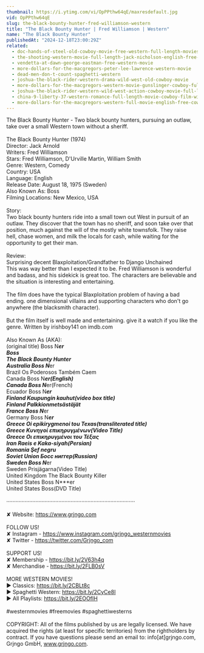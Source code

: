 ```yaml
---
thumbnail: https://i.ytimg.com/vi/OpPPthw64qE/maxresdefault.jpg
vid: OpPPthw64qE
slug: the-black-bounty-hunter-fred-williamson-western
title: "The Black Bounty Hunter | Fred Williamson | Western"
name: "The Black Bounty Hunter"
publishedAt: "2024-12-18T23:00:29Z"
related:
  - doc-hands-of-steel-old-cowboy-movie-free-western-full-length-movies-free-youtube-movie
  - the-shooting-western-movie-full-length-jack-nicholson-english-free-full-westerns
  - vendetta-at-dawn-george-eastman-free-western-movie
  - more-dollars-for-the-macgregors-peter-lee-lawrence-western-movie
  - dead-men-don-t-count-spaghetti-western
  - joshua-the-black-rider-western-drama-wild-west-old-cowboy-movie
  - more-dollars-for-the-macgregors-western-movie-gunslinger-cowboy-full-length
  - joshua-the-black-rider-western-wild-west-action-cowboy-movie-full-length-civil-war
  - china-9-liberty-37-western-romance-full-length-movie-cowboy-film-wild-west
  - more-dollars-for-the-macgregors-western-full-movie-english-free-cowboy-film
---
```


The Black Bounty Hunter - Two black bounty hunters, pursuing an outlaw, take over a small Western town without a sheriff.<br />
<br />
The Black Bounty Hunter (1974)<br />
Director: Jack Arnold<br />
Writers: Fred Williamson<br />
Stars: Fred Williamson, D'Urville Martin, William Smith<br />
Genre: Western, Comedy<br />
Country: USA<br />
Language: English<br />
Release Date: August 18, 1975 (Sweden)<br />
Also Known As: Boss<br />
Filming Locations: New Mexico, USA<br />
<br />
Story:<br />
Two black bounty hunters ride into a small town out West in pursuit of an outlaw. They discover that the town has no sheriff, and soon take over that position, much against the will of the mostly white townsfolk. They raise hell, chase women, and milk the locals for cash, while waiting for the opportunity to get their man.<br />
<br />
Review:<br />
Surprising decent Blaxploitation/Grandfather to Django Unchained<br />
This was way better than I expected it to be. Fred Williamson is wonderful and badass, and his sidekick is great too. The characters are believable and the situation is interesting and entertaining.<br />
<br />
The film does have the typical Blaxploitation problem of having a bad ending. one dimensional villains and supporting characters who don't go anywhere (the blacksmith character).<br />
<br />
But the film itself is well made and entertaining. give it a watch if you like the genre. Written by irishboy141 on imdb.com<br />
<br />
Also Known As (AKA):<br />
(original title) Boss N***er<br />
Boss<br />
The Black Bounty Hunter<br />
Australia Boss N***er<br />
Brazil Os Poderosos Também Caem<br />
Canada Boss N***er(English)<br />
Canada Boss N***er(French)<br />
Ecuador Boss N***er<br />
Finland Kaupungin kauhut(video box title)<br />
Finland Palkkionmetsästäjät<br />
France Boss N***er<br />
Germany Boss N***er<br />
Greece Oi epikirygmenoi tou Texas(transliterated title)<br />
Greece Κυνηγοί επικηρυγμένων(Video Title)<br />
Greece Οι επικηρυγμένοι του Τέξας<br />
Iran Raeis e Kaka-siyah(Persian)<br />
Romania Şef negru<br />
Soviet Union Босс ниггер(Russian)<br />
Sweden Boss N***er<br />
Sweden Prisjägarna(Video Title)<br />
United Kingdom The Black Bounty Killer<br />
United States Boss N***er<br />
United States Boss(DVD Title)<br />
<br />
····················································································<br />
<br />
✘ Website: https://www.grjngo.com<br />
<br />
FOLLOW US!<br />
✘ Instagram - https://www.instagram.com/grjngo_westernmovies<br />
✘ Twitter - https://twitter.com/Grjngo_com<br />
<br />
SUPPORT US!<br />
✘ Membership - https://bit.ly/2V63h4q<br />
✘ Merchandise - https://bit.ly/2FLB0sV<br />
<br />
MORE WESTERN MOVIES! <br />
► Classics: https://bit.ly/2CBLt8c <br />
► Spaghetti Western: https://bit.ly/2CyCe8I <br />
► All Playlists: https://bit.ly/2EOOfIH <br />
<br />
#westernmovies #freemovies #spaghettiwesterns<br />
<br />
COPYRIGHT: All of the films published by us are legally licensed. We have acquired the rights (at least for specific territories) from the rightholders by contract. If you have questions please send an email to: info[at]grjngo.com, Grjngo GmbH, www.grjngo.com.
